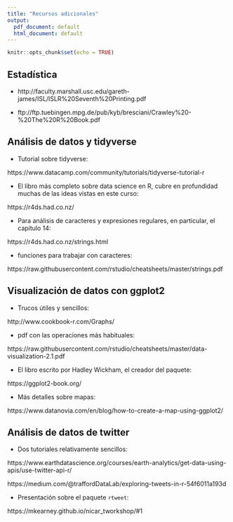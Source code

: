 ```yaml
---
title: "Recursos adicionales"
output:
  pdf_document: default
  html_document: default
---
```


```r
knitr::opts_chunk$set(echo = TRUE)
```

## Estadística

* http://faculty.marshall.usc.edu/gareth-james/ISL/ISLR%20Seventh%20Printing.pdf

* ftp://ftp.tuebingen.mpg.de/pub/kyb/bresciani/Crawley%20-%20The%20R%20Book.pdf

## Análisis de datos y tidyverse

* Tutorial sobre tidyverse: 

https://www.datacamp.com/community/tutorials/tidyverse-tutorial-r

* El libro más completo sobre data science en R, cubre en profundidad
muchas de las ideas vistas en este curso: 

https://r4ds.had.co.nz/

* Para análisis de caracteres y expresiones regulares, en particular, 
el capítulo 14: 

https://r4ds.had.co.nz/strings.html

* funciones para trabajar con caracteres:

https://raw.githubusercontent.com/rstudio/cheatsheets/master/strings.pdf

## Visualización de datos con ggplot2

* Trucos útiles y sencillos: 

http://www.cookbook-r.com/Graphs/

* pdf con las operaciones más habituales:

https://raw.githubusercontent.com/rstudio/cheatsheets/master/data-visualization-2.1.pdf

* El libro escrito por Hadley Wickham, el creador del paquete: 

https://ggplot2-book.org/

* Más detalles sobre mapas: 

https://www.datanovia.com/en/blog/how-to-create-a-map-using-ggplot2/

## Análisis de datos de twitter

* Dos tutoriales relativamente sencillos:

https://www.earthdatascience.org/courses/earth-analytics/get-data-using-apis/use-twitter-api-r/
   
https://medium.com/@traffordDataLab/exploring-tweets-in-r-54f6011a193d

* Presentación sobre el paquete `rtweet`: 

https://mkearney.github.io/nicar_tworkshop/#1
